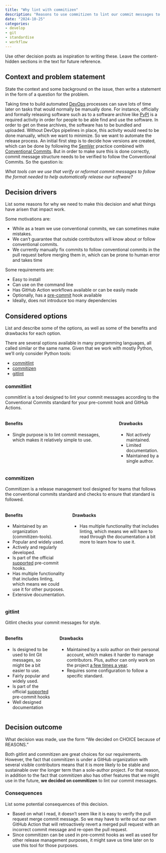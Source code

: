 ```yaml
---
title: "Why lint with commitizen"
description: "Reasons to use commitizen to lint our commit messages to follow the Conventional Commits standard."
date: "2024-10-25"
categories:
- develop
- git
- standardise
- workflow
---
```


::: content-hidden
Use other decision posts as inspiration to writing these. Leave the
content-hidden sections in the text for future reference.
:::

## Context and problem statement

::: content-hidden
State the context and some background on the issue, then write a
statement in the form of a question for the problem.
:::

Taking time to build automated
[DevOps](https://en.wikipedia.org/wiki/DevOps) processes can save lots
of time later on tasks that would normally be manually done. For instance,
officially and formally releasing software such as to a software archive
like [PyPI](https://pypi.org/) is a required activity in order for
people to be able find and use the software. In order to get on these
archives, the software has to be bundled and uploaded. Without DevOps
pipelines in place, this activity would need to be done manually, which
we want to minimize. So we want to automate the release process. An
initial first step is to decide how versions are created, which can be
done by following the [SemVer](/why-semver/index.qmd) practice combined
with [Conventional Commits](/why-conventional-commits/index.qmd). But in
order to make sure this is done correctly, commit message structure
needs to be verified to follow the Conventional Commits. So the question
is:

*What tools can we use that verify or reformat commit messages to follow
the format needed to help automatically release our software?*

## Decision drivers

::: content-hidden
List some reasons for why we need to make this decision and what things
have arisen that impact work.
:::

Some motivations are:

-   While as a team we use conventional commits, we can sometimes make
    mistakes.
-   We can't guarantee that outside contributors will know about or
    follow conventional commits.
-   We currently manually fix commits to follow conventional commits in
    the pull request before merging them in, which can be prone to human
    error and takes time

Some requirements are:

-   Easy to install
-   Can use on the command line
-   Has GitHub Action workflows available or can be easily made
-   Optionally, has a [pre-commit](https://pre-commit.com) hook
    available
-   Ideally, does not introduce too many dependencies

## Considered options

::: content-hidden
List and describe some of the options, as well as some of the benefits
and drawbacks for each option.
:::

There are several options available in many programming languages, all
called similar or the same name. Given that we work with mostly Python,
we'll only consider Python tools:

-   [commitlint](https://github.com/opensource-nepal/commitlint)
-   [commitizen](https://github.com/commitizen-tools/commitizen)
-   [gitlint](https://github.com/jorisroovers/gitlint)

### commitlint

commitlint is a tool designed to lint your commit messages according to the
Conventional Commits standard for your pre-commit hook and GitHub Actions.

::::: columns
::: column
#### Benefits

-   Single purpose is to lint commit messages, which makes it relatively
    simple to use.
:::

::: column
#### Drawbacks

-   Not actively maintained.
-   Limited documentation.
-   Maintained by a single author.
:::
:::::

### commitizen

Commitizen is a release management tool designed for teams that follows the
conventional commits standard and checks to ensure that standard is followed.

::::: columns
::: column
#### Benefits

-   Maintained by an organization (commitizen-tools).
-   Popular and widely used.
-   Actively and regularly developed.
-   Is part of the official
    [supported](https://pre-commit.com/hooks.html) pre-commit hooks.
-   Has multiple functionality that includes linting, which means we
    could use it for other purposes.
-   Extensive documentation.
:::

::: column
#### Drawbacks

-   Has multiple functionality that includes linting, which means we
    will have to read through the documentation a bit more to learn how
    to use it.
:::
:::::

### gitlint

Gitlint checks your commit messages for style. 

::::: columns
::: column
#### Benefits

-   Is designed to be used to lint Git messages, so might be a bit
    easier to use.
-   Fairly popular and widely used.
-   Is part of the official
    [supported](https://pre-commit.com/hooks.html) pre-commit hooks
-   Well designed documentation
:::

::: column
#### Drawbacks

-   Maintained by a solo author on their personal account, which makes
    it harder to manage contributors. Plus, author can only work on the
    project [a few times a
    year](https://github.com/jorisroovers/gitlint/issues/134).
-   Requires some configuration to follow a specific standard.
:::
:::::

## Decision outcome

::: content-hidden
What decision was made, use the form "We decided on CHOICE because of
REASONS."
:::

Both gitlint and commitizen are great choices for our requirements.
However, the fact that commitizen is under a GitHub organization with
several visible contributors means that it is more likely to be stable
and sustainable over the longer term than a sole-author project. For
that reason, in addition to the fact that commitizen also has other
features that we might use in the future, **we decided on commitizen**
to lint our commit messages.

### Consequences

::: content-hidden
List some potential consequences of this decision.
:::

-   Based on what I read, it doesn't seem like it is easy to verify the
    pull request merge commit message. So we may have to write out our
    own GitHub Action that will retroactively revert a merged pull
    request with an incorrect commit message and re-open the pull
    request.
-   Since commitizen can be used in pre-commit hooks as well as used for
    other release management purposes, it might save us time later on
    to use this tool for those purposes.
